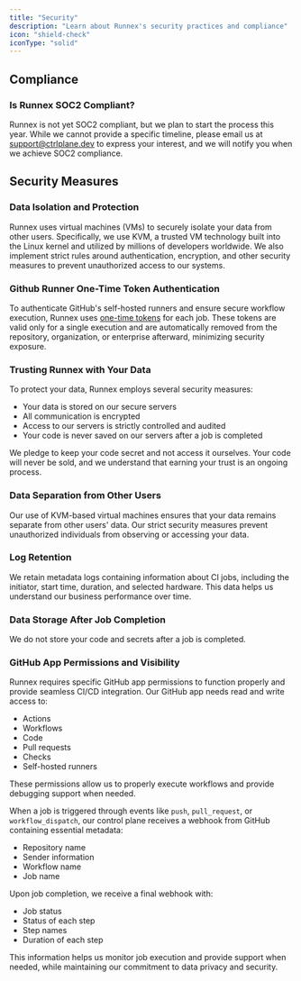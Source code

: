 ```yaml
---
title: "Security"
description: "Learn about Runnex's security practices and compliance"
icon: "shield-check"
iconType: "solid"
---
```


## Compliance

### Is Runnex SOC2 Compliant?

Runnex is not yet SOC2 compliant, but we plan to start the process this year.
While we cannot provide a specific timeline, please email us at support@ctrlplane.dev to
express your interest, and we will notify you when we achieve SOC2 compliance.

## Security Measures

### Data Isolation and Protection

Runnex uses virtual machines (VMs) to securely isolate your data from other
users. Specifically, we use KVM, a trusted VM technology built into the Linux
kernel and utilized by millions of developers worldwide. We also implement
strict rules around authentication, encryption, and other security measures to
prevent unauthorized access to our systems.

### Github Runner One-Time Token Authentication

To authenticate GitHub's self-hosted runners and ensure secure workflow
execution, Runnex uses [one-time
tokens](https://docs.github.com/en/actions/security-for-github-actions/security-guides/security-hardening-for-github-actions#using-just-in-time-runners)
for each job. These tokens are valid only for a single execution and are
automatically removed from the repository, organization, or enterprise
afterward, minimizing security exposure.

### Trusting Runnex with Your Data

To protect your data, Runnex employs several security measures:

- Your data is stored on our secure servers
- All communication is encrypted
- Access to our servers is strictly controlled and audited
- Your code is never saved on our servers after a job is completed

We pledge to keep your code secret and not access it ourselves. Your code will
never be sold, and we understand that earning your trust is an ongoing process.

### Data Separation from Other Users

Our use of KVM-based virtual machines ensures that your data remains separate
from other users' data. Our strict security measures prevent unauthorized
individuals from observing or accessing your data.

### Log Retention

We retain metadata logs containing information about CI jobs, including the
initiator, start time, duration, and selected hardware. This data helps us
understand our business performance over time.

### Data Storage After Job Completion

We do not store your code and secrets after a job is completed.

### GitHub App Permissions and Visibility

Runnex requires specific GitHub app permissions to function properly and provide
seamless CI/CD integration. Our GitHub app needs read and write access to:

- Actions
- Workflows
- Code
- Pull requests
- Checks
- Self-hosted runners

These permissions allow us to properly execute workflows and provide debugging
support when needed.

When a job is triggered through events like `push`, `pull_request`, or
`workflow_dispatch`, our control plane receives a webhook from GitHub containing
essential metadata:

- Repository name
- Sender information
- Workflow name
- Job name

Upon job completion, we receive a final webhook with:

- Job status
- Status of each step
- Step names
- Duration of each step

This information helps us monitor job execution and provide support when needed,
while maintaining our commitment to data privacy and security.
